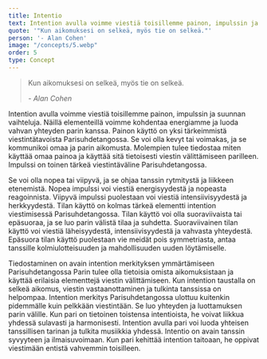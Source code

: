 ```yaml
---
title: Intentio
text: Intention avulla voimme viestiä toisillemme painon, impulssin ja suunnan vaihteluja. Näillä elementeillä voimme kohdentaa energiamme ja luoda vahvan yhteyden parin kanssa. Painon käyttö on yksi tärkeimmistä viestintätavoista Parisuhdetangossa. Se voi olla kevyt tai voimakas, ja se kommunikoi omaa ja parin aikomusta.
quote: '"Kun aikomuksesi on selkeä, myös tie on selkeä."'
person: '- Alan Cohen'
image: "/concepts/5.webp"
order: 5
type: Concept
---
```


>Kun aikomuksesi on selkeä, myös tie on selkeä.
>
><cite>- Alan Cohen</cite>

Intention avulla voimme viestiä toisillemme painon, impulssin ja suunnan vaihteluja. Näillä elementeillä voimme kohdentaa energiamme ja luoda vahvan yhteyden parin kanssa. Painon käyttö on yksi tärkeimmistä viestintätavoista Parisuhdetangossa. Se voi olla kevyt tai voimakas, ja se kommunikoi omaa ja parin aikomusta. Molempien tulee tiedostaa miten käyttää omaa painoa ja käyttää sitä tietoisesti viestin välittämiseen parilleen. Impulssi on toinen tärkeä viestintäväline Parisuhdetangossa. 

Se voi olla nopea tai viipyvä, ja se ohjaa tanssin rytmitystä ja liikkeen etenemistä. Nopea impulssi voi viestiä energisyydestä ja nopeasta reagoinnista. Viipyvä impulssi puolestaan voi viestiä intensiivisyydestä ja herkkyydestä. Tilan käyttö on kolmas tärkeä elementti intention viestimisessä Parisuhdetangossa. Tilan käyttö voi olla suoraviivaista tai epäsuoraa, ja se luo parin välistä tilaa ja suhdetta. Suoraviivainen tilan käyttö voi viestiä läheisyydestä, intensiivisyydestä ja vahvasta yhteydestä. Epäsuora tilan käyttö puolestaan vie meidät pois symmetriasta, antaa tanssille kolmiulotteisuuden ja mahdollisuuden uuden löytämiselle. 

Tiedostaminen on avain intention merkityksen ymmärtämiseen Parisuhdetangossa Parin tulee olla tietoisia omista aikomuksistaan ja käyttää erilaisia elementtejä viestin välittämiseen. Kun intention taustalla on selkeä aikomus, viestin vastaanottaminen ja tulkinta tanssissa on helpompaa. Intention merkitys Parisuhdetangossa ulottuu kuitenkin pidemmälle kuin pelkkään viestintään. Se luo yhteyden ja luottamuksen parin välille. Kun pari on tietoinen toistensa intentioista, he voivat liikkua yhdessä sulavasti ja harmonisesti. Intention avulla pari voi luoda yhteisen tanssillisen tarinan ja tulkita musiikkia yhdessä. Intentio on avain tanssin syvyyteen ja ilmaisuvoimaan. Kun pari kehittää intention taitoaan, he oppivat viestimään entistä vahvemmin toisilleen.